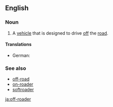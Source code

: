 ==English==

===Noun===
{{en-noun}}

# {{context|idiomatic|lang=en}} A [[vehicle]] that is designed to drive [[off]] the [[road]].

====Translations====
{{trans-top|vehicle designed for driving offroad}}
* German: {{t|de|Offroader|m}}
{{trans-mid}}
{{trans-bottom}}

===See also===
* [[off-road]]
* [[on-roader]]
* [[softroader]]

[[ja:off-roader]]